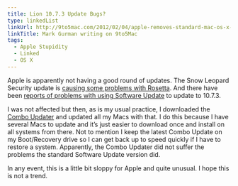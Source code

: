```yaml
---
title: Lion 10.7.3 Update Bugs?
type: linkedList
linkUrl: http://9to5mac.com/2012/02/04/apple-removes-standard-mac-os-x-10-7-3-download-due-to-bugs-offers-combined-download-instead/
linkTitle: Mark Gurman writing on 9to5Mac
tags:
  - Apple Stupidity
  - Linked
  - OS X
---
```


Apple is apparently not having a good round of updates. The Snow Leopard Security update is [causing some problems with Rosetta](http://appleuserpro.com/linkedlist/2012/02/rosetta-update-issues). And there have been [reports of problems with using Software Update](http://9to5mac.com/2012/02/02/heres-the-fix-for-intermittent-cui-errors-following-the-10-7-3-update/#more-135838) to update to 10.7.3.

I was not affected but then, as is my usual practice, I downloaded the [Combo Updater](http://support.apple.com/kb/DL1484) and updated all my Macs with that. I do this because I have several Macs to update and it’s just easier to download once and install on all systems from there. Not to mention I keep the latest Combo Update on my Boot/Recovery drive so I can get back up to speed quickly if I have to restore a system. Apparently, the Combo Updater did not suffer the problems the standard Software Update version did.

In any event, this is a little bit sloppy for Apple and quite unusual. I hope this is not a trend.
